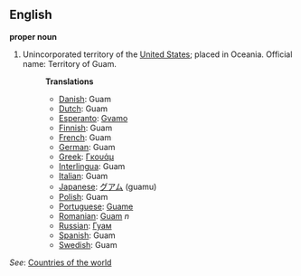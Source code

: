 ==English==

'''proper noun'''

# Unincorporated territory of the [[United States]]; placed in Oceania. Official name: Territory of Guam.
#:'''Translations'''
#:*[[Danish]]: Guam
#:*[[Dutch]]: Guam
#:*[[Esperanto]]: [[Gvamo]]
#:*[[Finnish]]: Guam
#:*[[French]]: Guam
#:*[[German]]: Guam
#:*[[Greek]]: [[Γκουάμ]]
#:*[[Interlingua]]: Guam
#:*[[Italian]]: Guam
#:*[[Japanese]]: [[グアム]] (guamu)
#:*[[Polish]]: Guam
#:*[[Portuguese]]: [[Guame]]
#:*[[Romanian]]: [[Guam]] ''n''
#:*[[Russian]]: [[Гуам]]
#:*[[Spanish]]: Guam
#:*[[Swedish]]: Guam

''See'': [[Countries of the world]]